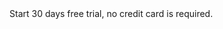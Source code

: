 <CardGroup cols={1}>
  <Card
    title="Quickstart Elementary Cloud"
    href="/cloud/onboarding/quickstart-dbt-package"
  >
    Start 30 days free trial, no credit card is required.
  </Card>
</CardGroup>
